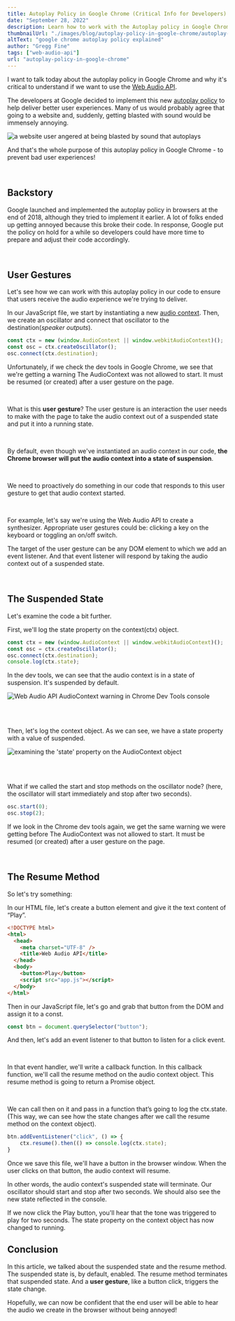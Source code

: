 ```yaml
---
title: Autoplay Policy in Google Chrome (Critical Info for Developers)
date: "September 28, 2022"
description: Learn how to work with the Autoplay policy in Google Chrome for  Web Audio API developers.
thumbnailUrl: "./images/blog/autoplay-policy-in-google-chrome/autoplay-policy-tutorial.jpg"
altText: "google chrome autoplay policy explained"
author: "Gregg Fine"
tags: ["web-audio-api"]
url: "autoplay-policy-in-google-chrome"
---
```


I want to talk today about the autoplay policy in Google Chrome and why it's critical to understand if we want to use the [Web Audio API](https://developer.mozilla.org/en-US/docs/Web/API/Web_Audio_API).

The developers at Google decided to implement this new [autoplay policy](https://developer.chrome.com/blog/autoplay/) to help deliver better user experiences. Many of us would probably agree that going to a website and, suddenly, getting blasted with sound would be immensely annoying.

<Image
  src="./images/blog/autoplay-policy-in-google-chrome/anger.jpg"
  width={400}
  height={600}
  layout="fixed"
  alt="a website user angered at being blasted by sound that autoplays"
/>

And that's the whole purpose of this autoplay policy in Google Chrome - to prevent bad user experiences!

<br />

## Backstory

Google launched and implemented the autoplay policy in browsers at the end of 2018, although they tried to implement it earlier. A lot of folks ended up getting annoyed because this broke their code. In response, Google put the policy on hold for a while so developers could have more time to prepare and adjust their code accordingly.

<br />

## User Gestures

Let's see how we can work with this autoplay policy in our code to ensure that users receive the audio experience we're trying to deliver.

In our JavaScript file, we start by instantiating a new [audio context](https://developer.mozilla.org/en-US/docs/Web/API/AudioContext). Then, we create an oscillator and connect that oscillator to the destination(_speaker outputs_).

```js
const ctx = new (window.AudioContext || window.webkitAudioContext)();
const osc = ctx.createOscillator();
osc.connect(ctx.destination);
```

Unfortunately, if we check the dev tools in Google Chrome, we see that we're getting a warning <Warning>The AudioContext was not allowed to start. It must be resumed (or created) after a user gesture on the page</Warning>.

<br />

What is this **user gesture**? The user gesture is an interaction the user needs to make with the page to take the audio context out of a suspended state and put it into a running state.

<br />

By default, even though we've instantiated an audio context in our code, **the Chrome browser will put the audio context into a state of suspension**.

<br />

We need to proactively do something in our code that responds to this user gesture to get that audio context started.

<br />

For example, let's say we're using the Web Audio API to create a synthesizer. Appropriate user gestures could be: clicking a key on the keyboard or toggling an on/off switch.

The target of the user gesture can be any DOM element to which we add an event listener. And that event listener will respond by taking the audio context out of a suspended state.

<br />

## The Suspended State

Let's examine the code a bit further.

First, we'll log the <Syntax>state</Syntax> property on the context(ctx) object.

```js
const ctx = new (window.AudioContext || window.webkitAudioContext)();
const osc = ctx.createOscillator();
osc.connect(ctx.destination);
console.log(ctx.state);
```

In the dev tools, we can see that the audio context is in a state of suspension. It's <Syntax>suspended</Syntax> by default.

<Image
  src="./images/blog/autoplay-policy-in-google-chrome/audioctx-suspension-reduced.png"
  width={600}
  height={98}
  layout="responsive"
  alt="Web Audio API AudioContext warning in Chrome Dev Tools console"
/>

<br />
<br />

Then, let's log the context object.
As we can see, we have a <Syntax>state</Syntax> property with a value of <Syntax>suspended</Syntax>.

<Image
  src="./images/blog/autoplay-policy-in-google-chrome/lives-on-audioctx-object.png"
  width={600}
  height={335}
  layout="responsive"
  alt="examining the 'state' property on the AudioContext object"
/>

<br />
<br />

What if we called the <Syntax>start</Syntax> and <Syntax>stop</Syntax> methods on the oscillator node? (here, the oscillator will start immediately and stop after two seconds).

```js
osc.start(0);
osc.stop(2);
```

If we look in the Chrome dev tools again, we get the same warning we were getting before <Warning>The AudioContext was not allowed to start. It must be resumed (or created) after a user gesture on the page</Warning>.

<br />

## The Resume Method

So let's try something:

In our HTML file, let's create a button element and give it the text content of “Play”.

```html
<!DOCTYPE html>
<html>
  <head>
    <meta charset="UTF-8" />
    <title>Web Audio API</title>
  </head>
  <body>
    <button>Play</button>
    <script src="app.js"></script>
  </body>
</html>
```

Then in our JavaScript file, let's go and grab that button from the DOM and assign it to a const.

```js
const btn = document.querySelector("button");
```

And then, let's add an event listener to that button to listen for a click event.

<br />

In that event handler, we'll write a callback function. In this callback function, we'll call the <Syntax>resume</Syntax> method on the audio context object. This <Syntax>resume</Syntax> method is going to return a Promise object.

<br />

We can call <Syntax>then</Syntax> on it and pass in a function that’s going to log the <Syntax>ctx.state</Syntax>. (This way, we can see how the state changes after we call the <Syntax>resume</Syntax> method on the context object).

```js
btn.addEventListener("click", () => {
	ctx.resume().then(() => console.log(ctx.state);
}
```

Once we save this file, we'll have a button in the browser window. When the user clicks on that button, the audio context will resume.

In other words, the audio context's <Syntax>suspended</Syntax> state will terminate. Our oscillator should start and stop after two seconds. We should also see the new state reflected in the console.

If we now click the Play button, you'll hear that the tone was triggered to play for two seconds. The <Syntax>state</Syntax> property on the context object has now changed to <Syntax>running</Syntax>.

## Conclusion

In this article, we talked about the <Syntax>suspended</Syntax> state and the <Syntax>resume</Syntax> method. The <Syntax>suspended</Syntax> state is, by default, enabled. The <Syntax>resume</Syntax> method terminates that <Syntax>suspended</Syntax> state. And a **user gesture**, like a button click, triggers the state change.

Hopefully, we can now be confident that the end user will be able to hear the audio we create in the browser without being annoyed!

<YouTube
  id="sLXcuCrBL-M"
  alt="autoplay policy in google chrome video"
  imgSrc="./images/blog/autoplay-policy-in-google-chrome/autoplay-policy-in-google-chrome-video.jpg"
/>

<Ad
  txt="To go further with the Web Audio API, check out Coding for Musicians 101"
  imgSrc="./images/ads/coding-for-musicians-course.jpg"
  imgWidth="240"
  imgHeight="240"
  href="https://www.macprovideo.com/course/web-audio-explored?afid=LYaI709I1H"
/>
